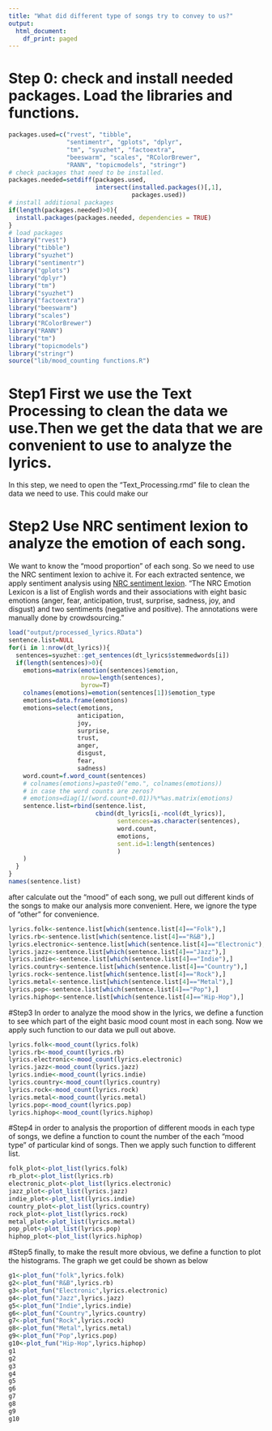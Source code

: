 ```yaml
---
title: "What did different type of songs try to convey to us?"
output:
  html_document:
    df_print: paged
---
```


# Step 0: check and install needed packages. Load the libraries and functions. 
```r
packages.used=c("rvest", "tibble", 
                "sentimentr", "gplots", "dplyr",
                "tm", "syuzhet", "factoextra", 
                "beeswarm", "scales", "RColorBrewer",
                "RANN", "topicmodels", "stringr")
# check packages that need to be installed.
packages.needed=setdiff(packages.used, 
                        intersect(installed.packages()[,1], 
                                  packages.used))
# install additional packages
if(length(packages.needed)>0){
  install.packages(packages.needed, dependencies = TRUE)
}
# load packages
library("rvest")
library("tibble")
library("syuzhet")
library("sentimentr")
library("gplots")
library("dplyr")
library("tm")
library("syuzhet")
library("factoextra")
library("beeswarm")
library("scales")
library("RColorBrewer")
library("RANN")
library("tm")
library("topicmodels")
library("stringr")
source("lib/mood_counting functions.R")
```

# Step1 First we use the Text Processing to clean the data we use.Then we get the data that we are convenient to use to analyze the lyrics.
In this step, we need to open the "Text_Processing.rmd" file to clean the data we need to use. This could make our 

# Step2 Use NRC sentiment lexion to analyze the emotion of each song.
We want to know the "mood proportion" of each song. So we need to use the NRC sentiment lexion to achive it. For each extracted sentence, we apply sentiment analysis using [NRC sentiment lexion](http://saifmohammad.com/WebPages/NRC-Emotion-Lexicon.htm). "The NRC Emotion Lexicon is a list of English words and their associations with eight basic emotions (anger, fear, anticipation, trust, surprise, sadness, joy, and disgust) and two sentiments (negative and positive). The annotations were manually done by crowdsourcing."
```r
load("output/processed_lyrics.RData")
sentence.list=NULL
for(i in 1:nrow(dt_lyrics)){
  sentences=syuzhet::get_sentences(dt_lyrics$stemmedwords[i])
  if(length(sentences)>0){
    emotions=matrix(emotion(sentences)$emotion, 
                    nrow=length(sentences), 
                    byrow=T)
    colnames(emotions)=emotion(sentences[1])$emotion_type
    emotions=data.frame(emotions)
    emotions=select(emotions,
                   anticipation,
                   joy, 
                   surprise, 
                   trust, 
                   anger, 
                   disgust, 
                   fear, 
                   sadness)
    word.count=f.word_count(sentences)
    # colnames(emotions)=paste0("emo.", colnames(emotions))
    # in case the word counts are zeros?
    # emotions=diag(1/(word.count+0.01))%*%as.matrix(emotions)
    sentence.list=rbind(sentence.list, 
                        cbind(dt_lyrics[i,-ncol(dt_lyrics)],
                              sentences=as.character(sentences), 
                              word.count,
                              emotions,
                              sent.id=1:length(sentences)
                              )
    )
  }
}
names(sentence.list)

```

after calculate out the "mood" of each song, we pull out different kinds of the songs to make our analysis more convenient. Here, we ignore the type of "other" for convenience.
```r
lyrics.folk<-sentence.list[which(sentence.list[4]=="Folk"),]
lyrics.rb<-sentence.list[which(sentence.list[4]=="R&B"),]
lyrics.electronic<-sentence.list[which(sentence.list[4]=="Electronic"),]
lyrics.jazz<-sentence.list[which(sentence.list[4]=="Jazz"),]
lyrics.indie<-sentence.list[which(sentence.list[4]=="Indie"),]
lyrics.country<-sentence.list[which(sentence.list[4]=="Country"),]
lyrics.rock<-sentence.list[which(sentence.list[4]=="Rock"),]
lyrics.metal<-sentence.list[which(sentence.list[4]=="Metal"),]
lyrics.pop<-sentence.list[which(sentence.list[4]=="Pop"),]
lyrics.hiphop<-sentence.list[which(sentence.list[4]=="Hip-Hop"),]
```

#Step3 In order to analyze the mood show in the lyrics, we define a function to see which part of the eight basic mood count most in each song. Now we apply such function to our data we pull out above.
```r
lyrics.folk<-mood_count(lyrics.folk)
lyrics.rb<-mood_count(lyrics.rb)
lyrics.electronic<-mood_count(lyrics.electronic)
lyrics.jazz<-mood_count(lyrics.jazz)
lyrics.indie<-mood_count(lyrics.indie)
lyrics.country<-mood_count(lyrics.country)
lyrics.rock<-mood_count(lyrics.rock)
lyrics.metal<-mood_count(lyrics.metal)
lyrics.pop<-mood_count(lyrics.pop)
lyrics.hiphop<-mood_count(lyrics.hiphop)
```

#Step4 in order to analysis the proportion of different moods in each type of songs, we define a function to count the number of the each "mood type" of particular kind of songs. Then we apply such function to different list.
```r
folk_plot<-plot_list(lyrics.folk)
rb_plot<-plot_list(lyrics.rb)
electronic_plot<-plot_list(lyrics.electronic)
jazz_plot<-plot_list(lyrics.jazz)
indie_plot<-plot_list(lyrics.indie)
country_plot<-plot_list(lyrics.country)
rock_plot<-plot_list(lyrics.rock)
metal_plot<-plot_list(lyrics.metal)
pop_plot<-plot_list(lyrics.pop)
hiphop_plot<-plot_list(lyrics.hiphop)
```

#Step5 finally, to make the result more obvious, we define a function to plot the histograms. The graph we get could be shown as below
```r
g1<-plot_fun("folk",lyrics.folk)
g2<-plot_fun("R&B",lyrics.rb)
g3<-plot_fun("Electronic",lyrics.electronic)
g4<-plot_fun("Jazz",lyrics.jazz)
g5<-plot_fun("Indie",lyrics.indie)
g6<-plot_fun("Country",lyrics.country)
g7<-plot_fun("Rock",lyrics.rock)
g8<-plot_fun("Metal",lyrics.metal)
g9<-plot_fun("Pop",lyrics.pop)
g10<-plot_fun("Hip-Hop",lyrics.hiphop)
g1
g2
g3
g4
g5
g6
g7
g8
g9
g10
```